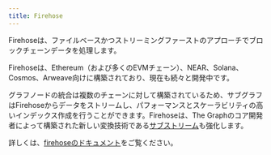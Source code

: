 ```yaml
---
title: Firehose
---
```


Firehoseは、ファイルベースかつストリーミングファーストのアプローチでブロックチェーンデータを処理します。

Firehoseは、Ethereum（および多くのEVMチェーン）、NEAR、Solana、Cosmos、Arweave向けに構築されており、現在も続々と開発中です。

グラフノードの統合は複数のチェーンに対して構築されているため、サブグラフはFirehoseからデータをストリームし、パフォーマンスとスケーラビリティの高いインデックス作成を行うことができます。Firehoseは、The Graphのコア開発者によって構築された新しい変換技術である[サブストリーム](/substreams)も強化します。

詳しくは、[firehoseのドキュメント](https://firehose.streamingfast.io/)をご覧ください。
